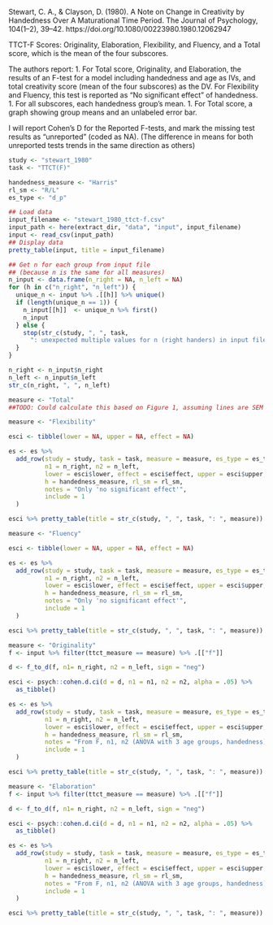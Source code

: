<!-- Dependencies: tidyverse, psych, common/pretty_table.R -->

Stewart, C. A., & Clayson, D. (1980). A Note on Change in Creativity by Handedness Over A Maturational Time Period. The Journal of Psychology, 104(1–2), 39–42. https://doi.org/10.1080/00223980.1980.12062947

TTCT-F Scores: Originality, Elaboration, Flexibility, and Fluency, and a Total score, which is the mean of the four subscores.

The authors report:
1. For Total score, Originality, and Elaboration, the results of an F-test for a model including handedness and age as IVs, and total creativity score (mean of the four subscores) as the DV. For Flexibility and Fluency, this test is reported as "No significant effect" of handedness.
1. For all subscores, each handedness group's mean.
1. For Total score, a graph showing group means and an unlabeled error bar.

I will report Cohen's D for the Reported F-tests, and mark the missing test results as "unreported" (coded as NA). (The difference in means for both unreported tests trends in the same direction as others)

```r
study <- "stewart_1980"
task <- "TTCT(F)"
```

```r
handedness_measure <- "Harris"
rl_sm <- "R/L"
es_type <- "d_p"
```

```r
## Load data
input_filename <- "stewart_1980_ttct-f.csv"
input_path <- here(extract_dir, "data", "input", input_filename)
input <- read_csv(input_path)
## Display data
pretty_table(input, title = input_filename)
```

```r
## Get n for each group from input file
## (because n is the same for all measures)
n_input <- data.frame(n_right = NA, n_left = NA)
for (h in c("n_right", "n_left")) {
  unique_n <- input %>% .[[h]] %>% unique()
  if (length(unique_n == 1)) {
    n_input[[h]]  <- unique_n %>% first()
    n_input
  } else {
    stop(str_c(study, ", ", task,
      ": unexpected multiple values for n (right handers) in input file"))
  }
}

n_right <- n_input$n_right
n_left <- n_input$n_left
str_c(n_right, ", ", n_left)
```

```r
measure <- "Total"
##TODO: Could calculate this based on Figure 1, assuming lines are SEM
```

```r
measure <- "Flexibility"

esci <- tibble(lower = NA, upper = NA, effect = NA)

es <- es %>%
  add_row(study = study, task = task, measure = measure, es_type = es_type,
          n1 = n_right, n2 = n_left,
          lower = esci$lower, effect = esci$effect, upper = esci$upper,
          h = handedness_measure, rl_sm = rl_sm,
          notes = "Only 'no significant effect'",
          include = 1
  )

esci %>% pretty_table(title = str_c(study, ", ", task, ": ", measure))
```

```r
measure <- "Fluency"

esci <- tibble(lower = NA, upper = NA, effect = NA)

es <- es %>%
  add_row(study = study, task = task, measure = measure, es_type = es_type,
          n1 = n_right, n2 = n_left,
          lower = esci$lower, effect = esci$effect, upper = esci$upper,
          h = handedness_measure, rl_sm = rl_sm,
          notes = "Only 'no significant effect'",
          include = 1
  )

esci %>% pretty_table(title = str_c(study, ", ", task, ": ", measure))
```

```r
measure <- "Originality"
f <- input %>% filter(ttct_measure == measure) %>% .[["f"]]

d <- f_to_d(f, n1= n_right, n2 = n_left, sign = "neg")

esci <- psych::cohen.d.ci(d = d, n1 = n1, n2 = n2, alpha = .05) %>%
  as_tibble()

es <- es %>%
  add_row(study = study, task = task, measure = measure, es_type = es_type,
          n1 = n_right, n2 = n_left,
          lower = esci$lower, effect = esci$effect, upper = esci$upper,
          h = handedness_measure, rl_sm = rl_sm,
          notes = "From F, n1, n2 (ANOVA with 3 age groups, handedness)",
          include = 1
  )

esci %>% pretty_table(title = str_c(study, ", ", task, ": ", measure))
```

```r
measure <- "Elaboration"
f <- input %>% filter(ttct_measure == measure) %>% .[["f"]]

d <- f_to_d(f, n1= n_right, n2 = n_left, sign = "neg")

esci <- psych::cohen.d.ci(d = d, n1 = n1, n2 = n2, alpha = .05) %>%
  as_tibble()

es <- es %>%
  add_row(study = study, task = task, measure = measure, es_type = es_type,
          n1 = n_right, n2 = n_left,
          lower = esci$lower, effect = esci$effect, upper = esci$upper,
          h = handedness_measure, rl_sm = rl_sm,
          notes = "From F, n1, n2 (ANOVA with 3 age groups, handedness)",
          include = 1
  )

esci %>% pretty_table(title = str_c(study, ", ", task, ": ", measure))
```
